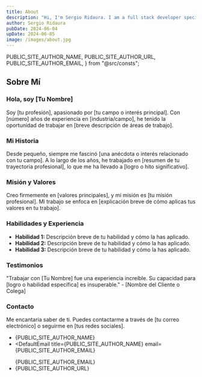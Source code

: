 ```yaml
---
title: About
description: "Hi, I'm Sergio Ridaura. I am a full stack developer specializing in TypeScript, AssemblyScript, Astro, React, Tailwind, Node, and MySQL. I focus on the rapid development of high-performance applications and websites."
author: Sergio Ridaura
pubDate: 2024-06-04
upDate: 2024-06-05
image: /images/about.jpg
---
```


  PUBLIC_SITE_AUTHOR_NAME,
  PUBLIC_SITE_AUTHOR_URL,
  PUBLIC_SITE_AUTHOR_EMAIL,
} from "@src/consts";

## Sobre Mí

### Hola, soy [Tu Nombre]

Soy [tu profesión], apasionado por [tu campo o interés principal]. Con [número] años de experiencia en [industria/campo], he tenido la oportunidad de trabajar en [breve descripción de áreas de trabajo].

### Mi Historia

Desde pequeño, siempre me fascinó [una anécdota o interés relacionado con tu campo]. A lo largo de los años, he trabajado en [resumen de tu trayectoria profesional], lo que me ha llevado a [logro o hito significativo].

### Misión y Valores

Creo firmemente en [valores principales], y mi misión es [tu misión profesional]. Mi trabajo se enfoca en [explicación breve de cómo aplicas tus valores en tu trabajo].

### Habilidades y Experiencia

- **Habilidad 1:** Descripción breve de tu habilidad y cómo la has aplicado.
- **Habilidad 2:** Descripción breve de tu habilidad y cómo la has aplicado.
- **Habilidad 3:** Descripción breve de tu habilidad y cómo la has aplicado.

### Testimonios

"Trabajar con [Tu Nombre] fue una experiencia increíble. Su capacidad para [logro o habilidad específica] es insuperable." - [Nombre del Cliente o Colega]

### Contacto

Me encantaría saber de ti. Puedes contactarme a través de [tu correo electrónico] o seguirme en [tus redes sociales].

- <DefaultA title="PUBLIC_SITE_AUTHOR_NAME" url={PUBLIC_SITE_AUTHOR_NAME}>
    {PUBLIC_SITE_AUTHOR_NAME}
  </DefaultA>
- <DefaultEmail
    title={PUBLIC_SITE_AUTHOR_NAME}
    email={PUBLIC_SITE_AUTHOR_EMAIL}
  >
    {PUBLIC_SITE_AUTHOR_EMAIL}
  </DefaultEmail>
- <DefaultA title="GitHub" url={PUBLIC_SITE_AUTHOR_URL}>
    {PUBLIC_SITE_AUTHOR_URL}
  </DefaultA>

